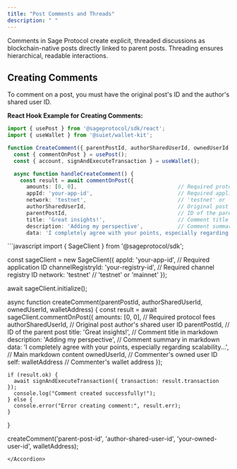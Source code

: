 ```yaml
---
title: "Post Comments and Threads"
description: " "
---
```


Comments in Sage Protocol create explicit, threaded discussions as blockchain-native posts directly linked to parent posts. Threading ensures hierarchical, readable interactions.

## Creating Comments

To comment on a post, you must have the original post's ID and the author's shared user ID.

**React Hook Example for Creating Comments:**

```typescript
import { usePost } from '@sageprotocol/sdk/react';
import { useWallet } from '@suiet/wallet-kit';

function CreateComment({ parentPostId, authorSharedUserId, ownedUserId }) {
  const { commentOnPost } = usePost();
  const { account, signAndExecuteTransaction } = useWallet();

  async function handleCreateComment() {
    const result = await commentOnPost({
      amounts: [0, 0],                                // Required protocol fees
      appId: 'your-app-id',                           // Required application ID
      network: 'testnet',                             // 'testnet' or 'mainnet'
      authorSharedUserId,                             // Original post author's shared user ID
      parentPostId,                                   // ID of the parent post
      title: 'Great insights!',                       // Comment title in markdown
      description: 'Adding my perspective',           // Comment summary in markdown
      data: 'I completely agree with your points, especially regarding scalability...', // Main markdown
```

<Accordion title="Direct JavaScript Example for Creating Comments" icon="rectangle-code" iconType="sharp-solid">
  ```javascript
  import { SageClient } from '@sageprotocol/sdk';
  
  const sageClient = new SageClient({
    appId: 'your-app-id',                   // Required application ID
    channelRegistryId: 'your-registry-id',  // Required channel registry ID
    network: 'testnet'                      // 'testnet' or 'mainnet'
  });
  
  await sageClient.initialize();
  
  async function createComment(parentPostId, authorSharedUserId, ownedUserId, walletAddress) {
    const result = await sageClient.commentOnPost({
      amounts: [0, 0],                                // Required protocol fees
      authorSharedUserId,                             // Original post author's shared user ID
      parentPostId,                                   // ID of the parent post
      title: 'Great insights!',                       // Comment title in markdown
      description: 'Adding my perspective',           // Comment summary in markdown
      data: 'I completely agree with your points, especially regarding scalability...', // Main markdown content
      ownedUserId,                                    // Commenter's owned user ID
      self: walletAddress                             // Commenter's wallet address
    });
  
    if (result.ok) {
      await signAndExecuteTransaction({ transaction: result.transaction });
      console.log("Comment created successfully!");
    } else {
      console.error("Error creating comment:", result.err);
    }
  }
  
  createComment('parent-post-id', 'author-shared-user-id', 'your-owned-user-id', walletAddress);
  ```
</Accordion>